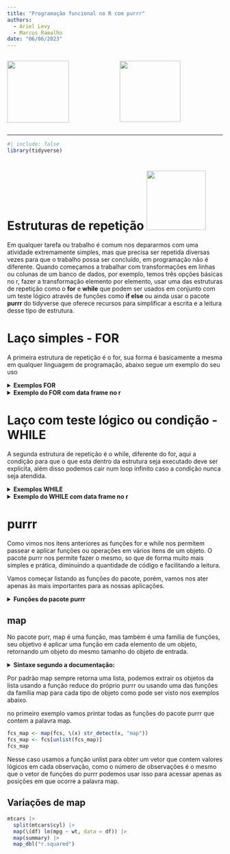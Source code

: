 ```yaml
---
title: "Programação funcional no R com purrr"
authors:
  - Ariel Levy
  - Marcus Ramalho
date: "06/06/2023"
---
```


::: columns
::: {.column width="33%"}
![](https://d33wubrfki0l68.cloudfront.net/2d0701b616efa7435cd5a94e703baa595a4f9ed0/d41b9/css/images/hex/purrr.png){width="144"}
:::

::: {.column width="33%"}
![](https://www.tidyverse.org/images/hex-tidyverse.png){width="142"}
:::
:::

------------------------------------------------------------------------

```r
#| include: false
library(tidyverse)
```

# Estruturas de repetição ![](https://media.tenor.com/Xk5vnzCZBjUAAAAC/loop.gif){width="138"}

Em qualquer tarefa ou trabalho é comum nos depararmos com uma atividade extremamente simples, mas que precisa ser repetida diversas vezes para que o trabalho possa ser concluído, em programação não é diferente. Quando começamos a trabalhar com transformações em linhas ou colunas de um banco de dados, por exemplo, temos três opções básicas no r, fazer a transformação elemento por elemento, usar uma das estruturas de repetição como o **for** e **while** que podem ser usados em conjunto com um teste lógico através de funções como **if else** ou ainda usar o pacote **purrr** do tidyverse que oferece recursos para simplificar a escrita e a leitura desse tipo de estrutura.

# Laço simples - FOR

A primeira estrutura de repetição é o for, sua forma é basicamente a mesma em qualquer linguagem de programação, abaixo segue um exemplo do seu uso

<details>

<summary>**Exemplos FOR**</summary>

Estrutura da função for no r

```r
a <- 0

for (i in 1:10) {
  a <- a + 1
}

print(a)

```

Visualmente temos:\
![](https://i.pinimg.com/originals/77/27/31/772731a6b576d3e7836b02edfb200457.png)

Também é possível fazer um loop num objeto de caracteres

```r
nomes <- c("Ana", "André", "Bruna", "João")
for (nome in nomes) {
  print(paste("Olá,meu nome é", nome))
}

```

Veja que a forma como passamos a quantidade de iterações pra função pode variar como nos exemplos abaixo:

Usando a função `seq` que vai gerar um vetor com o número de iterações desejada

```r
a <- 1

for (i in seq(1, 10)) {
  a <- a + 1
}

print(a)
```

Usando a função `length`para obter o tamanho de um objeto para passar essa informação para o FOR.

```r
a <- 1
iteracoes <- length(1:10)

for (i in 1:iteracoes) {
  a <- a + 1
}

print(a)

```

</details>

<details>

<summary>**Exemplo do FOR com data frame no r**</summary>

Neste exemplo, vamos usar o loop "for" para percorrer todas as linhas do conjunto de dados "mpg" e exibir o valor da variável "cty" milhas por galão na cidade para cada carro. Note que a função nrow nos da o número máximo de iterações do nosso laço.

```r
#| eval: false

library(tidyverse)
for (i in 1:nrow(mpg)) {
  cty_value <- mpg$cty[i]*2
  print(cty_value)
}

```

</details>

# Laço com teste lógico ou condição - WHILE

A segunda estrutura de repetição é o while, diferente do for, aqui a condição para que o que esta dentro da estrutura seja executado deve ser explicita, além disso podemos cair num loop infinito caso a condição nunca seja atendida.

<details>

<summary>**Exemplos WHILE**</summary>

Estrutura da função while no r

::: callout-important
## Importante!!

veja que a função será executada enquanto a condição passada para ela for atendida, ou seja, enquanto for verdadeira. Se a condição for sempre verdadeira, entraremos num loop infinito.
:::

```r
contador <- 1
while (contador <= 5) {
  print(contador)
  contador <- contador + 1
}

```

<iframe width="560" height="315" src="https://www.youtube.com/embed/v-K-4KuA8mQ" title="YouTube video player" frameborder="0" allow="accelerometer; autoplay; clipboard-write; encrypted-media; gyroscope; picture-in-picture; web-share" allowfullscreen>

</iframe>

Outro exemplo:

```r
#| eval: false
soma <- 0
while (soma < 10) {
  numero <- readline(prompt = "Digite um número: ")
  numero <- as.numeric(numero)
  soma <- soma + numero
}
print(soma)

```

</details>

<details>

<summary>**Exemplo do WHILE com data frame no r**</summary>

Vamos usar o loop "while" para iterar pelo conjunto de dados "mpg" até encontrarmos um carro com milhas por galão na estrada (variável "hwy") maior que 30 milhas.

```r
#| eval: false

library(tidyverse)

i <- 1

while (mpg$hwy[i] <= 30) {
  i <- i + 1
}

car_model <- mpg$model[i]
print(car_model)


```

</details>

# purrr

Como vimos nos itens anteriores as funções for e while nos permitem passear e aplicar funções ou operações em vários itens de um objeto. O pacote purrr nos permite fazer o mesmo, so que de forma muito mais simples e prática, diminuindo a quantidade de código e facilitando a leitura.

Vamos começar listando as funções do pacote, porém, vamos nos ater apenas às mais importantes para as nossas aplicações.

<details>

<summary>**Funções do pacote purrr**</summary>

```r
library(purrr)
fcs <- ls("package:purrr")
fcs


```

</details>

## map

No pacote purr, map é uma função, mas também é uma família de funções, seu objetivo é aplicar uma função em cada elemento de um objeto, retornando um objeto do mesmo tamanho do objeto de entrada.

<details>

<summary>**Sintaxe segundo a documentação:**</summary>

`map(.x, .f, …, .progress = FALSE)`

`.x` : é uma lista ou um vetor

`.f` : Uma função, especificada de uma das seguintes maneiras:

Uma função nomeada, por exemplo, `mean`.

Uma função anônima, por exemplo, `\(x) x + 1 ou function(x) x + 1`.

::: callout-tip
## Função anônima

Uma função anônima no R é uma função que não possui um nome específico e é definida no local onde é utilizada. Ela é criada de forma concisa e temporária, geralmente como argumento de outra função. Ela é útil quando precisamos executar uma operação simples em um conjunto de dados sem a necessidade de definir uma função separada.
:::

Uma fórmula, por exemplo, `~ .x + 1`. Você deve usar `.x` para se referir ao primeiro argumento. ***Recomendado apenas se você precisar de compatibilidade com versões mais antigas do R.***

Uma string, inteiro ou lista, por exemplo, `"idx"`, `1` ou `list("idx", 1)`, que são formas abreviadas de `\(x) pluck(x, "idx")`, `(x) pluck(x, 1)` e `\(x) pluck(x, "idx", 1)`, respectivamente. Opcionalmente, você pode fornecer .default para definir um valor padrão caso o elemento indexado seja NULL ou não exista.

`…` : Argumentos adicionais repassados para a função mapeada.

Atualmente, geralmente não recomendamos o uso de \... para passar argumentos adicionais (constantes) para .f. Em vez disso, use uma função anônima simplificada:

```r
#| eval: false
# Ao invés de:
x %>%  map(f, 1, 2, collapse = ",")
# faça:
x %>%  map(\(x) f(x, 1, 2, collapse = ","))
```

Isso torna mais fácil entender quais argumentos pertencem a qual função e geralmente resulta em mensagens de erro mais claras.

</details>

Por padrão map sempre retorna uma lista, podemos extrair os objetos da lista usando a função reduce do próprio purrr ou usando uma das funções da família map para cada tipo de objeto como pode ser visto nos exemplos abaixo.

no primeiro exemplo vamos printar todas as funções do pacote purrr que contem a palavra map.

```r
fcs_map <- map(fcs, \(x) str_detect(x, "map"))
fcs_map <- fcs[unlist(fcs_map)]
fcs_map

```

Nesse caso usamos a função unlist para obter um vetor que contem valores lógicos em cada observação, como o número de observações é o mesmo que o vetor de funções do purrr podemos usar isso para acessar apenas as posições em que ocorre a palavra map.

## Variações de map

```r
mtcars |>
  split(mtcars$cyl) |>
  map(\(df) lm(mpg ~ wt, data = df)) |>
  map(summary) |>
  map_dbl("r.squared")
```
